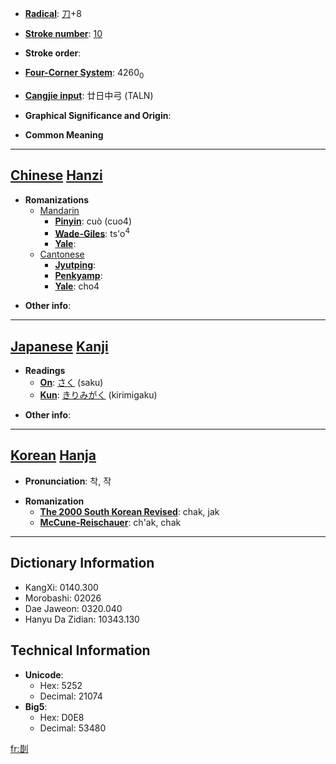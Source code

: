* '''[[Wiktionary:Chinese radical index| Radical]]''': [[Wiktionary:Chinese radical index 刀|刀]]+8

* '''[[Wiktionary:Chinese total strokes index|Stroke number]]''': [[Wiktionary:Chinese total strokes index 10|10]]

* '''Stroke order''': 

* '''[[Wiktionary:Chinese four corner index|Four-Corner System]]''': 4260<sub>0</sub>

* '''[[Wiktionary:Chinese Cangjie index|Cangjie input]]''': 廿日中弓 (TALN)

* '''Graphical Significance and Origin''': 

* '''Common Meaning'''

----

== [[Chinese]] [[Hanzi]] ==

* '''Romanizations'''
** [[Mandarin]]
*** '''[[Pinyin]]''': cuò (cuo4)
*** '''[[Wade-Giles]]''': ts'o<sup>4</sup>
*** '''[[Yale]]''': 
**[[Cantonese]]
***'''[[Jyutping]]''':
***'''[[Penkyamp]]''': 
***'''[[Yale]]''': cho4

* '''Other info''': 

----

== [[Japanese]] [[Kanji]] ==

* '''Readings'''
** '''[[On]]''': [[さく]] (saku)
** '''[[Kun]]''': [[きりみがく]] (kirimigaku)

* '''Other info''':  

----

== [[Korean]] [[Hanja]] ==

* '''Pronunciation''': 착, 작

* '''Romanization'''
** '''[[The 2000 South Korean Revised Romanization|The 2000 South Korean Revised]]''': chak, jak
** '''[[McCune-Reischauer]]''': ch'ak, chak

----

== Dictionary Information ==

* KangXi: 0140.300
* Morobashi: 02026
* Dae Jaweon: 0320.040
* Hanyu Da Zidian: 10343.130

== Technical Information ==

* '''Unicode''':
** Hex: 5252
** Decimal: 21074
* '''Big5''':
** Hex: D0E8
** Decimal: 53480

[[fr:剒]]